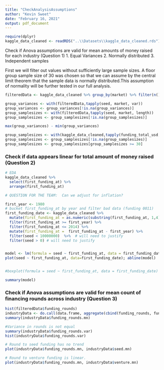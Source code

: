 ---
title: "CheckAnalysisAssumptions"
author: "Kevin Sweet"
date: "February 16, 2021"
output: pdf_document
---

```{r}
require(dplyr)
kaggle_data_cleaned <- readRDS("..\\Datasets\\kaggle_data_cleaned.rds")
```



Check if Anova assumptions are valid for mean amounts of money raised for each industry (Question 1)
1. Equal Variances
2. Normally distributed
3. Independent samples

First we will filter out values without sufficiently large sample sizes. A floor group sample size of 30 was chosen so that we can assume by the central limit theorem that the sample data is normally distributed.This assumption of normality will be further tested in our full analysis.

```{r}
filteredData <- kaggle_data_cleaned %>% group_by(market) %>% filter(n() >= 30)

group_variances <- with(filteredData,tapply(seed, market, var))
group_variances <- group_variances[!is.na(group_variances)]
group_samplesizes <- with(filteredData,tapply(seed, market, length))
group_samplesizes <- group_samplesizes[!is.na(group_samplesizes)]

max(group_variances) - min(group_variances)

group_samplesizes <- with(kaggle_data_cleaned,tapply(funding_total_usd, market, length))
group_samplesizes <- group_samplesizes[!is.na(group_samplesizes)] 
group_samplesizes <- group_samplesizes[group_samplesizes >= 30]
```

### Check if data appears linear for total amount of money raised (Question 2)

```{r}
# EDA
kaggle_data_cleaned %>% 
  select(first_funding_at) %>% 
  arrange(first_funding_at)

# QUESTION FOR THE TEAM:  Can we adjust for inflation?

first_year <- 1980
# bucket first_funding_at by year and filter bad data (funding 0011)
first_funding_date <- kaggle_data_cleaned %>% 
  mutate(first_funding_at = as.numeric(substring(first_funding_at, 1,4)) ) %>% 
  filter(first_funding_at >= first_year) %>% 
  filter(first_funding_at <= 2014) %>%
  mutate(first_funding_at =  first_funding_at - first_year) %>% 
  filter(seed < 10000000)  %>%  # will need to justify
  filter(seed > 0) # will need to justify


model <- lm(formula = seed ~ first_funding_at, data = first_funding_date)
plot(seed ~ first_funding_at, data=first_funding_date); abline(model) 


#boxplot(formula = seed ~ first_funding_at, data = first_funding_date)
```

```{r}
summary(model) 
```

### Check if Anova assumptions are valid for mean count of financing rounds across industry (Question 3)

```{r}
hist(filteredData$funding_rounds)
industryData <- do.call(data.frame, aggregate(cbind(funding_rounds, funding_total_usd, venture, seed)  ~ market, data=filteredData, FUN=function(x) c(mn = mean(x), n = length(x), var = var(x))))
summary(industryData$funding_rounds.mn)

#Variance in rounds is not equal
summary(industryData$funding_rounds.var)
hist(industryData$funding_rounds.var)

# Round to seed funding has no trend
plot(industryData$funding_rounds.mn, industryData$seed.mn)

# Round to venture funding is linear.
plot(industryData$funding_rounds.mn, industryData$venture.mn)

```